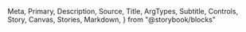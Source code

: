   Meta,
  Primary,
  Description,
  Source,
  Title,
  ArgTypes,
  Subtitle,
  Controls,
  Story,
  Canvas,
  Stories,
  Markdown,
} from "@storybook/blocks"

<Meta of={Card} />

<Title />

<Description of={Card} />

```tsx
import { Card } from "@einride/ui"
```

## Basic

<Description of={Card.Basic} />

<Canvas of={Card.Basic} />

<Controls of={Card.Basic} />

## Gauge

<Description of={Card.Gauge} />

<Canvas of={Card.Gauge} />

<Controls of={Card.Gauge} include={["background", "borderRadius"]} />

## Nested cards

<Description of={Card.InsideCard} />

<Canvas of={Card.InsideCard} />

<Controls of={Card.InsideCard} include={["background", "borderRadius"]} />

## Input in card

<Description of={Card.WithInput} />

<Canvas of={Card.WithInput} />

<Controls of={Card.WithInput} include={["background", "borderRadius"]} />
